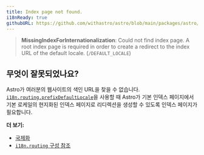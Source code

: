 ```yaml
---
title: Index page not found.
i18nReady: true
githubURL: https://github.com/withastro/astro/blob/main/packages/astro/src/core/errors/errors-data.ts
---
```


> **MissingIndexForInternationalization**: Could not find index page. A root index page is required in order to create a redirect to the index URL of the default locale. (`/DEFAULT_LOCALE`)

## 무엇이 잘못되었나요?

Astro가 여러분의 웹사이트의 색인 URL을 찾을 수 없습니다. [`i18n.routing.prefixDefaultLocale`](/ko/reference/configuration-reference/#i18nroutingprefixdefaultlocale)을 사용할 때 Astro가 기본 인덱스 페이지에서 기본 로케일의 현지화된 인덱스 페이지로 리디렉션을 생성할 수 있도록 인덱스 페이지가 필요합니다.

**더 보기:**

-  [국제화](/ko/guides/internationalization/#라우팅)
-  [`i18n.routing` 구성 참조](/ko/reference/configuration-reference/#i18nrouting)